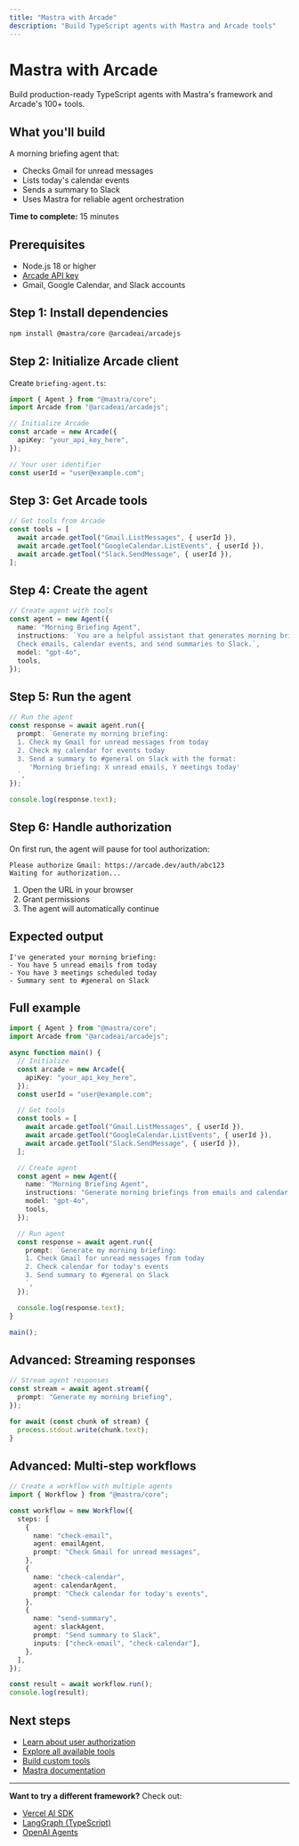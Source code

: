 ```yaml
---
title: "Mastra with Arcade"
description: "Build TypeScript agents with Mastra and Arcade tools"
---
```


# Mastra with Arcade

Build production-ready TypeScript agents with Mastra's framework and Arcade's 100+ tools.

## What you'll build

A morning briefing agent that:
- Checks Gmail for unread messages
- Lists today's calendar events
- Sends a summary to Slack
- Uses Mastra for reliable agent orchestration

**Time to complete:** 15 minutes

## Prerequisites

- Node.js 18 or higher
- [Arcade API key](/home/api-keys)
- Gmail, Google Calendar, and Slack accounts

## Step 1: Install dependencies

```bash
npm install @mastra/core @arcadeai/arcadejs
```

## Step 2: Initialize Arcade client

Create `briefing-agent.ts`:

```typescript
import { Agent } from "@mastra/core";
import Arcade from "@arcadeai/arcadejs";

// Initialize Arcade
const arcade = new Arcade({
  apiKey: "your_api_key_here",
});

// Your user identifier
const userId = "user@example.com";
```

## Step 3: Get Arcade tools

```typescript
// Get tools from Arcade
const tools = [
  await arcade.getTool("Gmail.ListMessages", { userId }),
  await arcade.getTool("GoogleCalendar.ListEvents", { userId }),
  await arcade.getTool("Slack.SendMessage", { userId }),
];
```

## Step 4: Create the agent

```typescript
// Create agent with tools
const agent = new Agent({
  name: "Morning Briefing Agent",
  instructions: `You are a helpful assistant that generates morning briefings.
  Check emails, calendar events, and send summaries to Slack.`,
  model: "gpt-4o",
  tools,
});
```

## Step 5: Run the agent

```typescript
// Run the agent
const response = await agent.run({
  prompt: `Generate my morning briefing:
  1. Check my Gmail for unread messages from today
  2. Check my calendar for events today
  3. Send a summary to #general on Slack with the format:
     'Morning briefing: X unread emails, Y meetings today'
  `,
});

console.log(response.text);
```

## Step 6: Handle authorization

On first run, the agent will pause for tool authorization:

```
Please authorize Gmail: https://arcade.dev/auth/abc123
Waiting for authorization...
```

1. Open the URL in your browser
2. Grant permissions
3. The agent will automatically continue

## Expected output

```
I've generated your morning briefing:
- You have 5 unread emails from today
- You have 3 meetings scheduled today
- Summary sent to #general on Slack
```

## Full example

```typescript
import { Agent } from "@mastra/core";
import Arcade from "@arcadeai/arcadejs";

async function main() {
  // Initialize
  const arcade = new Arcade({
    apiKey: "your_api_key_here",
  });
  const userId = "user@example.com";

  // Get tools
  const tools = [
    await arcade.getTool("Gmail.ListMessages", { userId }),
    await arcade.getTool("GoogleCalendar.ListEvents", { userId }),
    await arcade.getTool("Slack.SendMessage", { userId }),
  ];

  // Create agent
  const agent = new Agent({
    name: "Morning Briefing Agent",
    instructions: "Generate morning briefings from emails and calendar.",
    model: "gpt-4o",
    tools,
  });

  // Run agent
  const response = await agent.run({
    prompt: `Generate my morning briefing:
    1. Check Gmail for unread messages from today
    2. Check calendar for today's events
    3. Send summary to #general on Slack
    `,
  });

  console.log(response.text);
}

main();
```

## Advanced: Streaming responses

```typescript
// Stream agent responses
const stream = await agent.stream({
  prompt: "Generate my morning briefing",
});

for await (const chunk of stream) {
  process.stdout.write(chunk.text);
}
```

## Advanced: Multi-step workflows

```typescript
// Create a workflow with multiple agents
import { Workflow } from "@mastra/core";

const workflow = new Workflow({
  steps: [
    {
      name: "check-email",
      agent: emailAgent,
      prompt: "Check Gmail for unread messages",
    },
    {
      name: "check-calendar",
      agent: calendarAgent,
      prompt: "Check calendar for today's events",
    },
    {
      name: "send-summary",
      agent: slackAgent,
      prompt: "Send summary to Slack",
      inputs: ["check-email", "check-calendar"],
    },
  ],
});

const result = await workflow.run();
console.log(result);
```

## Next steps

- [Learn about user authorization](/home/mastra/user-auth-interrupts)
- [Explore all available tools](/mcp-servers)
- [Build custom tools](/home/build-tools/create-a-mcp-server)
- [Mastra documentation](https://mastra.ai/docs)

---

**Want to try a different framework?** Check out:
- [Vercel AI SDK](/home/vercelai/tutorial)
- [LangGraph (TypeScript)](/home/langchain/tutorial)
- [OpenAI Agents](/home/oai-agents/tutorial)
